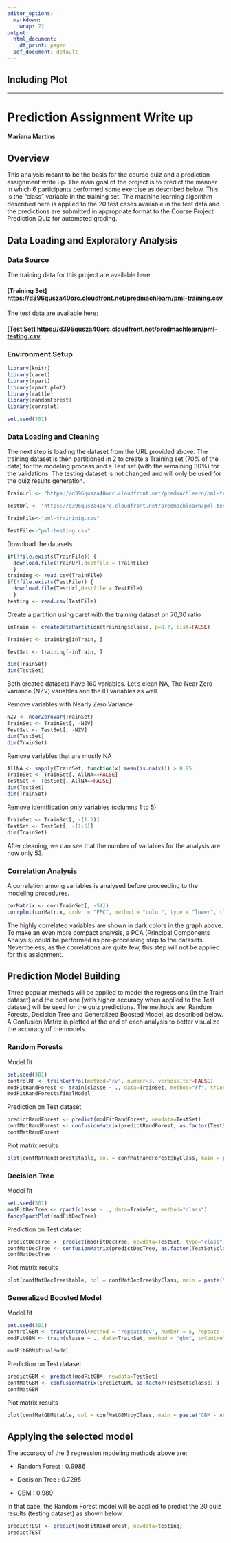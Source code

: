 ---
editor_options:
  markdown:
    wrap: 72
output:
  html_document:
    df_print: paged
  pdf_document: default
---

## Including Plot

------------------------------------------------------------------------

# Prediction Assignment Write up

#### Mariana Martins

## Overview

This analysis meant to be the basis for the course quiz and a prediction
assignment write up. The main goal of the project is to predict the
manner in which 6 participants performed some exercise as described
below. This is the "class" variable in the training set. The machine
learning algorithm described here is applied to the 20 test cases
available in the test data and the predictions are submitted in
appropriate format to the Course Project Prediction Quiz for automated
grading.

## Data Loading and Exploratory Analysis

### Data Source

The training data for this project are available here:

#### [Training Set] <https://d396qusza40orc.cloudfront.net/predmachlearn/pml-training.csv>

The test data are available here:

#### [Test Set] <https://d396qusza40orc.cloudfront.net/predmachlearn/pml-testing.csv>

### Environment Setup

```{r message=FALSE, warning=FALSE}
library(knitr) 
library(caret) 
library(rpart) 
library(rpart.plot) 
library(rattle) 
library(randomForest) 
library(corrplot) 

set.seed(301)
```

### Data Loading and Cleaning

The next step is loading the dataset from the URL provided above. The
training dataset is then partitioned in 2 to create a Training set (70%
of the data) for the modeling process and a Test set (with the remaining
30%) for the validations. The testing dataset is not changed and will
only be used for the quiz results generation.

```{r}
TrainUrl <- "https://d396qusza40orc.cloudfront.net/predmachlearn/pml-training.csv" 

TestUrl <- "https://d396qusza40orc.cloudfront.net/predmachlearn/pml-testing.csv" 

TrainFile<-"pml-traininig.csv" 

TestFile<-"pml-testing.csv"
```

Download the datasets

```{r}
if(!file.exists(TrainFile)) { 
  download.file(TrainUrl,destfile = TrainFile) 
  } 
training <- read.csv(TrainFile) 
if(!file.exists(TestFile)) {
  download.file(TestUrl,destfile = TestFile) 
  } 
testing <- read.csv(TestFile)
```

Create a partition using caret with the training dataset on 70,30 ratio

```{r}
inTrain <- createDataPartition(training$classe, p=0.7, list=FALSE)

TrainSet <- training[inTrain, ]

TestSet <- training[-inTrain, ]

dim(TrainSet) 
dim(TestSet)
```

Both created datasets have 160 variables. Let's clean NA, The Near Zero
variance (NZV) variables and the ID variables as well.

Remove variables with Nearly Zero Variance

```{r}
NZV <- nearZeroVar(TrainSet) 
TrainSet <- TrainSet[, -NZV] 
TestSet <- TestSet[, -NZV] 
dim(TestSet) 
dim(TrainSet)
```

Remove variables that are mostly NA

```{r}
AllNA <- sapply(TrainSet, function(x) mean(is.na(x))) > 0.95 
TrainSet <- TrainSet[, AllNA==FALSE] 
TestSet <- TestSet[, AllNA==FALSE] 
dim(TestSet) 
dim(TrainSet)
```

Remove identification only variables (columns 1 to 5)

```{r}
TrainSet <- TrainSet[, -(1:5)] 
TestSet <- TestSet[, -(1:5)] 
dim(TrainSet)
```

After cleaning, we can see that the number of variables for the analysis
are now only 53.

### Correlation Analysis

A correlation among variables is analysed before proceeding to the
modeling procedures.

```{r}
corMatrix <- cor(TrainSet[, -54]) 
corrplot(corMatrix, order = "FPC", method = "color", type = "lower", tl.cex = 0.8, tl.col = rgb(0, 0, 0))
```

The highly correlated variables are shown in dark colors in the graph
above. To make an even more compact analysis, a PCA (Principal
Components Analysis) could be performed as pre-processing step to the
datasets. Nevertheless, as the correlations are quite few, this step
will not be applied for this assignment.

## Prediction Model Building

Three popular methods will be applied to model the regressions (in the
Train dataset) and the best one (with higher accuracy when applied to
the Test dataset) will be used for the quiz predictions. The methods
are: Random Forests, Decision Tree and Generalized Boosted Model, as
described below. A Confusion Matrix is plotted at the end of each
analysis to better visualize the accuracy of the models.

### Random Forests

Model fit

```{r}
set.seed(301) 
controlRF <- trainControl(method="cv", number=3, verboseIter=FALSE)
modFitRandForest <- train(classe ~ ., data=TrainSet, method="rf", trContro =controlRF)
modFitRandForest$finalModel
```

Prediction on Test dataset

```{r}
predictRandForest <- predict(modFitRandForest, newdata=TestSet) 
confMatRandForest <- confusionMatrix(predictRandForest, as.factor(TestSet$classe)) 
confMatRandForest
```

Plot matrix results

```{r}
plot(confMatRandForest$table, col = confMatRandForest$byClass, main = paste("Random Forest - Accuracy =", round(confMatRandForest$overall['Accuracy'], 4)))
```

### Decision Tree

Model fit

```{r}
set.seed(301) 
modFitDecTree <- rpart(classe ~ ., data=TrainSet, method="class") 
fancyRpartPlot(modFitDecTree)
```

Prediction on Test dataset

```{r}
predictDecTree <- predict(modFitDecTree, newdata=TestSet, type="class") 
confMatDecTree <- confusionMatrix(predictDecTree, as.factor(TestSet$classe) )
confMatDecTree
```

Plot matrix results

```{r}
plot(confMatDecTree$table, col = confMatDecTree$byClass, main = paste("Decision Tree - Accuracy =", round(confMatDecTree$overall['Accuracy'], 4)))
```

### Generalized Boosted Model

Model fit

```{r}
set.seed(301) 
controlGBM <- trainControl(method = "repeatedcv", number = 5, repeats = 1) 
modFitGBM <- train(classe ~ ., data=TrainSet, method = "gbm", trControl = controlGBM, verbose = FALSE)

modFitGBM$finalModel
```

Prediction on Test dataset

```{r}
predictGBM <- predict(modFitGBM, newdata=TestSet) 
confMatGBM <- confusionMatrix(predictGBM, as.factor(TestSet$classe) )
confMatGBM
```

Plot matrix results

```{r}
plot(confMatGBM$table, col = confMatGBM$byClass, main = paste("GBM - Accuracy =", round(confMatGBM$overall['Accuracy'], 4)))
```

## Applying the selected model

The accuracy of the 3 regression modeling methods above are:

-   Random Forest : 0.9986

-   Decision Tree : 0.7295

-   GBM : 0.989

In that case, the Random Forest model will be applied to predict the 20
quiz results (testing dataset) as shown below.

```{r}
predictTEST <- predict(modFitRandForest, newdata=testing) 
predictTEST
```
